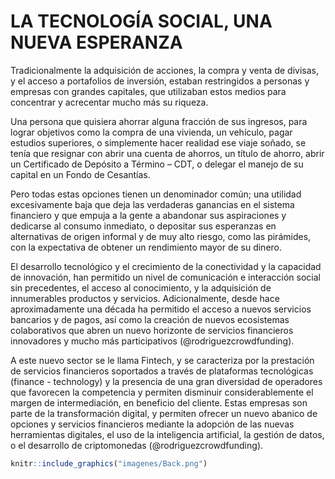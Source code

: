 # LA TECNOLOGÍA SOCIAL, UNA NUEVA ESPERANZA

Tradicionalmente la adquisición de acciones, la compra y venta de divisas, y el acceso a portafolios de inversión, estaban restringidos a personas y empresas con grandes capitales, que utilizaban estos medios para concentrar y acrecentar mucho más su riqueza. 

Una persona que quisiera ahorrar alguna fracción de sus ingresos, para lograr objetivos como la compra de una vivienda, un vehículo, pagar estudios superiores, o simplemente hacer realidad ese viaje soñado, se tenía que resignar con abrir una cuenta de ahorros, un título de ahorro, abrir un Certificado de Depósito a Término – CDT, o delegar el manejo de su capital en un Fondo de Cesantías.

Pero todas estas opciones tienen un denominador común; una utilidad excesivamente baja que deja las verdaderas ganancias en el sistema financiero y que empuja a la gente a abandonar sus aspiraciones y dedicarse al consumo inmediato, o depositar sus esperanzas en alternativas de origen informal y de muy alto riesgo, como las pirámides, con la expectativa de obtener un rendimiento mayor de su dinero.

El desarrollo tecnológico y el crecimiento de la conectividad y la capacidad de innovación, han permitido un nivel de comunicación e interacción social sin precedentes, el acceso al conocimiento, y la adquisición de innumerables productos y servicios. Adicionalmente, desde hace aproximadamente una década ha permitido el acceso a nuevos servicios bancarios y de pagos, así como la creación de nuevos ecosistemas colaborativos que abren un nuevo horizonte de servicios financieros innovadores y mucho más participativos (@rodriguezcrowdfunding).

A este nuevo sector se le llama Fintech, y se caracteriza por la prestación de servicios financieros soportados a través de plataformas tecnológicas (finance - technology) y la presencia de una gran diversidad de operadores que favorecen la competencia y permiten disminuir considerablemente el margen de intermediación, en beneficio del cliente. Estas empresas son parte de la transformación digital, y permiten ofrecer un nuevo abanico de opciones y servicios financieros mediante la adopción de las  nuevas  herramientas digitales,  el  uso  de  la  inteligencia  artificial,  la  gestión  de  datos,  o  el desarrollo de criptomonedas (@rodriguezcrowdfunding).


```r
knitr::include_graphics("imagenes/Back.png")
```
